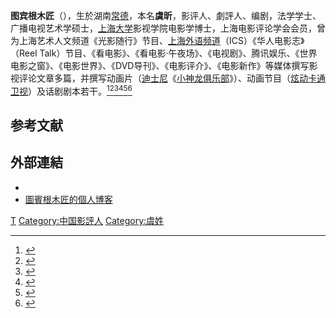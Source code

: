 
{{更新|条目所有内容|time=2021-06-15T19:48:07+00:00}}
'''图宾根木匠'''（{{bd|1977年|||}}），生於湖南[[常德|常德]]，本名'''虞昕'''，影评人、劇評人、编剧，法学学士、广播电视艺术学硕士，[[上海大学|上海大学]]影视学院电影学博士，上海电影评论学会会员，曾为上海艺术人文频道《光影随行》节目、[[上海外语频道|上海外语频道]]（ICS）《华人电影志》（Reel Talk）节目、《看电影》、《看电影·午夜场》、《电视剧》、腾讯娱乐、《世界电影之窗》、《电影世界》、《DVD导刊》、《电影评介》、《电影新作》等媒体撰写影视评论文章多篇，并撰写动画片（[[迪士尼|迪士尼]]《[[小神龙俱乐部|小神龙俱乐部]]》）、动画节目（[[炫动卡通卫视|炫动卡通卫视]]）及话剧剧本若干。<ref>{{Cite web|title=《电影的真相》:“互联网+”时代的影评创作指南|url=http://www.xinhuanet.com/book/2018-03/28/c_129839590.htm|access-date=2021-06-17|date=2018-03-28|work=[[新华网|新华网]]|language=zh|archive-date=2021-06-24|archive-url=https://web.archive.org/web/20210624200358/http://www.xinhuanet.com/book/2018-03/28/c_129839590.htm|dead-url=no}}</ref><ref>{{Cite web|title=影评人最爱《焰火》 小鲜肉致改剧本热潮|url=http://ent.sina.com.cn/m/c/2015-05-12/doc-iavxeafs7384096.shtml|access-date=2021-06-17|date=2015-05-12|work=新浪娱乐|language=zh|archive-date=2021-06-24|archive-url=https://web.archive.org/web/20210624201449/http://ent.sina.com.cn/m/c/2015-05-12/doc-iavxeafs7384096.shtml|dead-url=no}}</ref><ref>{{Cite web|title=媒体融合时代需要怎样的影评？|url=http://fund.cssn.cn/wh/wh_whsp/201707/t20170710_3574181.shtml|access-date=2021-06-17|author=赵志伟|date=2017-07-10|work=中国社会科学网|publisher=[[中国艺术报|中国艺术报]]|language=zh|archive-date=2021-06-28|archive-url=https://web.archive.org/web/20210628201421/http://fund.cssn.cn/wh/wh_whsp/201707/t20170710_3574181.shtml|dead-url=no}}</ref><ref>{{Cite web|title=影评界“半壁江山”聚焦影评伦理 深度把脉电影批评建设|url=https://www.chinanews.com/yl/2016/12-31/8110533.shtml|access-date=2021-06-17|date=2016-12-31|work=[[中新网|中新网]]|language=zh|archive-date=2021-06-24|archive-url=https://web.archive.org/web/20210624201445/https://www.chinanews.com/yl/2016/12-31/8110533.shtml|dead-url=no}}</ref><ref>{{Cite web|title=网络影评委员会成立 宣读影评人七大公约|url=http://ent.people.com.cn/n1/2017/0112/c81372-29017593.html|access-date=2021-06-17|date=2017-01-12|work=人民网|language=zh|archive-date=2017-01-13|archive-url=https://web.archive.org/web/20170113154607/http://ent.people.com.cn/n1/2017/0112/c81372-29017593.html|dead-url=no}}</ref><ref>{{Cite web|title=《诛仙Ⅰ》口碑之“锅”，不该孟美岐一个人背|url=https://www.1905.com/news/20190918/1409087.shtml|access-date=2021-06-17|date=2019-09-18|work=[[1905电影网|1905电影网]]|publisher=[[今日影评|今日影评]]|language=zh|archive-date=2020-09-27|archive-url=https://web.archive.org/web/20200927080000/https://www.1905.com/news/20190918/1409087.shtml|dead-url=no}}</ref>

== 参考文献 ==
{{Reflist}}

== 外部連結 ==
*{{Sinaweibo|tbgmj|图宾根木匠}}{{zh-cn}}
*[http://i.mtime.com/t193244/ 圖賓根木匠的個人博客]{{Wayback|url=http://i.mtime.com/t193244/ |date=20150529120546 }}{{zh-cn}}
[[Category:常德人|T]]
[[Category:中国影評人|Category:中国影評人]]
[[Category:虞姓|Category:虞姓]]